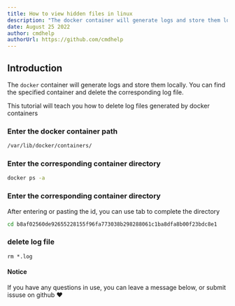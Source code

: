 ```yaml
---
title: How to view hidden files in linux
description: "The docker container will generate logs and store them locally. You can find the specified container and delete the corresponding log file."
date: August 25 2022
author: cmdhelp
authorUrl: https://github.com/cmdhelp
---
```

## Introduction
The `docker` container will generate logs and store them locally. You can find the specified container and delete the corresponding log file.

This tutorial will teach you how to delete log files generated by docker containers

### Enter the docker container path
```bash
/var/lib/docker/containers/
```

### Enter the corresponding container directory
```bash
docker ps -a
```

### Enter the corresponding container directory
After entering or pasting the id, you can use tab to complete the directory
```bash
cd b8af02560de92655228155f96fa773038b298288061c1ba8dfa8b00f23bdc8e1
```

### delete log file
```
rm *.log
```

#### Notice
If you have any questions in use, you can leave a message below, or submit issuse on github ♥
